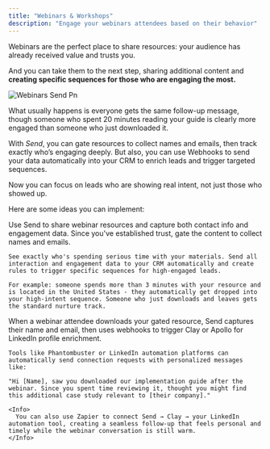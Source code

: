 ```yaml
---
title: "Webinars & Workshops"
description: "Engage your webinars attendees based on their behavior"
---
```


Webinars are the perfect place to share resources: your audience has already received value and trusts you.

And you can take them to the next step, sharing additional content and **creating specific sequences for those who are engaging the most.**

![Webinars Send Pn](/images/Webinars-Send.png)

What usually happens is everyone gets the same follow-up message, though someone who spent 20 minutes reading your guide is clearly more engaged than someone who just downloaded it.

With _Send_, you can gate resources to collect names and emails, then track exactly who’s engaging deeply. But also, you can use Webhooks to send your data automatically into your CRM to enrich leads and trigger targeted sequences.

Now you can focus on leads who are showing real intent, not just those who showed up.

Here are some ideas you can implement:

<AccordionGroup>
  <Accordion title="Send data to your CRM" icon="sparkles">
    Use Send to share webinar resources and capture both contact info and engagement data. Since you've established trust, gate the content to collect names and emails.

    See exactly who's spending serious time with your materials. Send all interaction and engagement data to your CRM automatically and create rules to trigger specific sequences for high-engaged leads.

    For example: someone spends more than 3 minutes with your resource and is located in the United States - they automatically get dropped into your high-intent sequence. Someone who just downloads and leaves gets the standard nurture track.
  </Accordion>
  <Accordion title="Connecting on LinkedIn" icon="linkedin">
    When a webinar attendee downloads your gated resource, Send captures their name and email, then uses webhooks to trigger Clay or Apollo for LinkedIn profile enrichment.

    Tools like Phantombuster or LinkedIn automation platforms can automatically send connection requests with personalized messages like:

    "Hi [Name], saw you downloaded our implementation guide after the webinar. Since you spent time reviewing it, thought you might find this additional case study relevant to [their company]."

    <Info>
      You can also use Zapier to connect Send → Clay → your LinkedIn automation tool, creating a seamless follow-up that feels personal and timely while the webinar conversation is still warm.
    </Info>
  </Accordion>
</AccordionGroup>